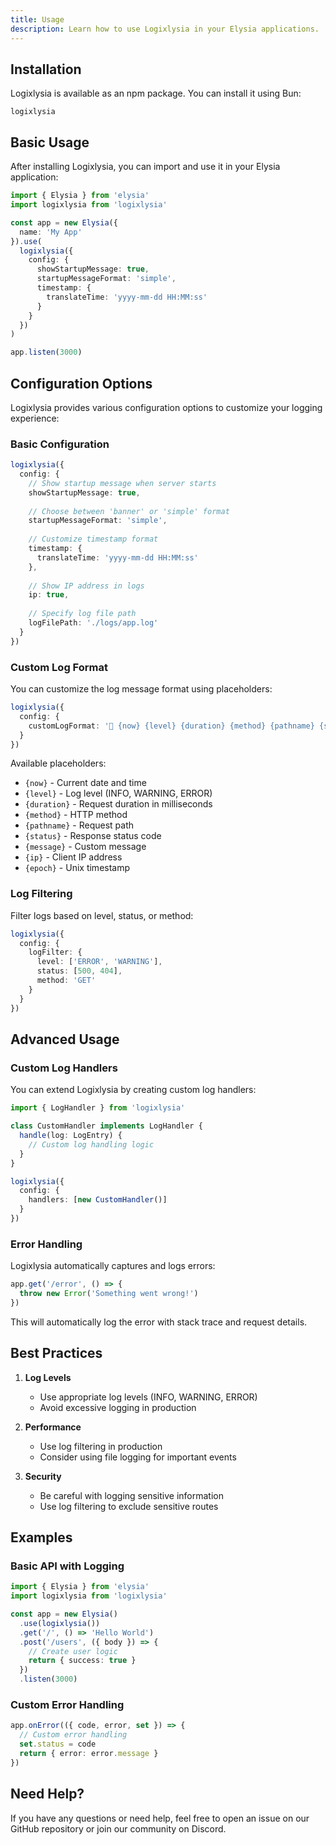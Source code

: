 ```yaml
---
title: Usage
description: Learn how to use Logixlysia in your Elysia applications.
---
```


## Installation

Logixlysia is available as an npm package. You can install it using Bun:

```package-install
logixlysia
```

## Basic Usage

After installing Logixlysia, you can import and use it in your Elysia application:

```ts
import { Elysia } from 'elysia'
import logixlysia from 'logixlysia'

const app = new Elysia({
  name: 'My App'
}).use(
  logixlysia({
    config: {
      showStartupMessage: true,
      startupMessageFormat: 'simple',
      timestamp: {
        translateTime: 'yyyy-mm-dd HH:MM:ss'
      }
    }
  })
)

app.listen(3000)
```

## Configuration Options

Logixlysia provides various configuration options to customize your logging experience:

### Basic Configuration

```ts
logixlysia({
  config: {
    // Show startup message when server starts
    showStartupMessage: true,
    
    // Choose between 'banner' or 'simple' format
    startupMessageFormat: 'simple',
    
    // Customize timestamp format
    timestamp: {
      translateTime: 'yyyy-mm-dd HH:MM:ss'
    },
    
    // Show IP address in logs
    ip: true,
    
    // Specify log file path
    logFilePath: './logs/app.log'
  }
})
```

### Custom Log Format

You can customize the log message format using placeholders:

```ts
logixlysia({
  config: {
    customLogFormat: '🦊 {now} {level} {duration} {method} {pathname} {status} {message} {ip}'
  }
})
```

Available placeholders:
- `{now}` - Current date and time
- `{level}` - Log level (INFO, WARNING, ERROR)
- `{duration}` - Request duration in milliseconds
- `{method}` - HTTP method
- `{pathname}` - Request path
- `{status}` - Response status code
- `{message}` - Custom message
- `{ip}` - Client IP address
- `{epoch}` - Unix timestamp

### Log Filtering

Filter logs based on level, status, or method:

```ts
logixlysia({
  config: {
    logFilter: {
      level: ['ERROR', 'WARNING'],
      status: [500, 404],
      method: 'GET'
    }
  }
})
```

## Advanced Usage

### Custom Log Handlers

You can extend Logixlysia by creating custom log handlers:

```ts
import { LogHandler } from 'logixlysia'

class CustomHandler implements LogHandler {
  handle(log: LogEntry) {
    // Custom log handling logic
  }
}

logixlysia({
  config: {
    handlers: [new CustomHandler()]
  }
})
```

### Error Handling

Logixlysia automatically captures and logs errors:

```ts
app.get('/error', () => {
  throw new Error('Something went wrong!')
})
```

This will automatically log the error with stack trace and request details.

## Best Practices

1. **Log Levels**
   - Use appropriate log levels (INFO, WARNING, ERROR)
   - Avoid excessive logging in production

2. **Performance**
   - Use log filtering in production
   - Consider using file logging for important events

3. **Security**
   - Be careful with logging sensitive information
   - Use log filtering to exclude sensitive routes

## Examples

### Basic API with Logging

```ts
import { Elysia } from 'elysia'
import logixlysia from 'logixlysia'

const app = new Elysia()
  .use(logixlysia())
  .get('/', () => 'Hello World')
  .post('/users', ({ body }) => {
    // Create user logic
    return { success: true }
  })
  .listen(3000)
```

### Custom Error Handling

```ts
app.onError(({ code, error, set }) => {
  // Custom error handling
  set.status = code
  return { error: error.message }
})
```

## Need Help?

If you have any questions or need help, feel free to open an issue on our GitHub repository or join our community on Discord.